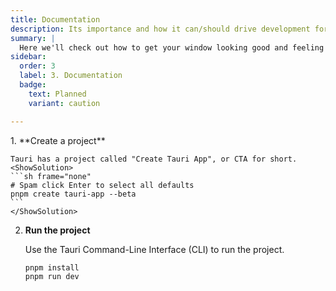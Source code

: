 ```yaml
---
title: Documentation
description: Its importance and how it can/should drive development forward.
summary: |
  Here we'll check out how to get your window looking good and feeling native.
sidebar:
  order: 3
  label: 3. Documentation
  badge:
    text: Planned
    variant: caution

---
```



<Steps>
1. **Create a project**

    Tauri has a project called "Create Tauri App", or CTA for short.
    <ShowSolution>
    ```sh frame="none"
    # Spam click Enter to select all defaults
    pnpm create tauri-app --beta
    ```
    </ShowSolution>
2. **Run the project**

    Use the Tauri Command-Line Interface (CLI) to run the project.
    <ShowSolution>
    ```sh frame="none"
    pnpm install
    pnpm run dev
    ```
    </ShowSolution>
</Steps>
